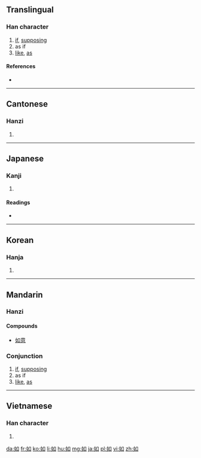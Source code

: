==Translingual==
{{stroke order|type=animate}}

===Han character===
{{Han char|rn=38|rad=女|as=03|sn=6|four=4640<sub>0</sub>|canj=女口 (VR)|ids=⿰[[女]][[口]]}}

# [[if]], [[supposing]]
# as if
# [[like]], [[as]]

====References====
* {{Han ref|kx=0255.210|dkj=06060|hdz=21025.090|uh=5982|ud=22914|bh=A670|bd=42608}}

----

==Cantonese==

===Hanzi===
{{yue-hanzi|jyut=|y=yu4}}

# {{defn|lang=yue|sort=女03}}

----

==Japanese==

===Kanji===
{{ja-kanji|grade=c|rs=女03}}

# {{defn|lang=ja|sort=女03}}

====Readings====
* {{ja-readings|on=[[じょ]] (jo), [[にょ]] (nyo)|kun=[[ごとく]] (gotoku), [[しく]] (shiku), [[ゆく]] (yuku)}}

----

==Korean==

===Hanja===
{{ko-hanja|hangeul=여|eumhun=같을|rv=yeo|mr=yŏ}}

# {{defn|lang=ko|sort=女03}}

----

==Mandarin==

===Hanzi===
{{cmn-hanzi|pin=[[rú]] ([[ru2]])|wg=ju<sup>2</sup>}}

====Compounds====
* [[如意]]

===Conjunction===
{{cmn-conj|ts|pin=rú|pint=ru2|rs=女03}}

# [[if]], [[supposing]]
# as if
# [[like]], [[as]]

----

==Vietnamese==

===Han character===
{{vi-hantu|[[như]], [[nhơ]], [[dừ]], [[nhừ]], [[rừ]]|rs=女03}}

# {{defn|lang=vi|sort=女03}}

[[da:如]]
[[fr:如]]
[[ko:如]]
[[li:如]]
[[hu:如]]
[[mg:如]]
[[ja:如]]
[[pl:如]]
[[vi:如]]
[[zh:如]]